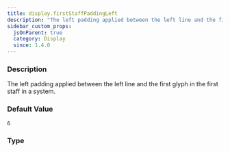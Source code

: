 ```yaml
---
title: display.firstStaffPaddingLeft
description: "The left padding applied between the left line and the first glyph in the first staff in a system."
sidebar_custom_props:
  jsOnParent: true
  category: Display
  since: 1.4.0
---
```




<SettingsHeader />

### Description
The left padding applied between the left line and the first glyph in the first staff in a system.


### Default Value

`6`

### Type

<CodeBadge type="js" name="number" /><CodeBadge type="net" name="double" /><CodeBadge type="android" name="Double" />